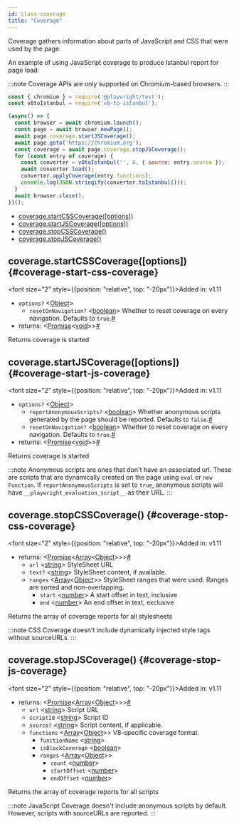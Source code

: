 ```yaml
---
id: class-coverage
title: "Coverage"
---
```


Coverage gathers information about parts of JavaScript and CSS that were used by the page.

An example of using JavaScript coverage to produce Istanbul report for page load:

:::note
Coverage APIs are only supported on Chromium-based browsers.
:::

```js
const { chromium } = require('@playwright/test');
const v8toIstanbul = require('v8-to-istanbul');

(async() => {
  const browser = await chromium.launch();
  const page = await browser.newPage();
  await page.coverage.startJSCoverage();
  await page.goto('https://chromium.org');
  const coverage = await page.coverage.stopJSCoverage();
  for (const entry of coverage) {
    const converter = v8toIstanbul('', 0, { source: entry.source });
    await converter.load();
    converter.applyCoverage(entry.functions);
    console.log(JSON.stringify(converter.toIstanbul()));
  }
  await browser.close();
})();
```


- [coverage.startCSSCoverage([options])](/api/class-coverage.mdx#coverage-start-css-coverage)
- [coverage.startJSCoverage([options])](/api/class-coverage.mdx#coverage-start-js-coverage)
- [coverage.stopCSSCoverage()](/api/class-coverage.mdx#coverage-stop-css-coverage)
- [coverage.stopJSCoverage()](/api/class-coverage.mdx#coverage-stop-js-coverage)

## coverage.startCSSCoverage([options]) {#coverage-start-css-coverage}

<font size="2" style={{position: "relative", top: "-20px"}}>Added in: v1.11</font>

- `options?` &#60;[Object]&#62;
  - `resetOnNavigation?`<a aria-hidden="true" tabindex="-1" class="list-anchor-link" id="coverage-start-css-coverage-option-reset-on-navigation"/> &#60;[boolean]&#62; Whether to reset coverage on every navigation. Defaults to `true`.<a href="#coverage-start-css-coverage-option-reset-on-navigation" class="list-anchor">#</a>
- returns:<a aria-hidden="true" tabindex="-1" class="list-anchor-link" id="coverage-start-css-coverage-return"/> &#60;[Promise]<[void]>&#62;<a href="#coverage-start-css-coverage-return" class="list-anchor">#</a>

Returns coverage is started

## coverage.startJSCoverage([options]) {#coverage-start-js-coverage}

<font size="2" style={{position: "relative", top: "-20px"}}>Added in: v1.11</font>

- `options?` &#60;[Object]&#62;
  - `reportAnonymousScripts?`<a aria-hidden="true" tabindex="-1" class="list-anchor-link" id="coverage-start-js-coverage-option-report-anonymous-scripts"/> &#60;[boolean]&#62; Whether anonymous scripts generated by the page should be reported. Defaults to `false`.<a href="#coverage-start-js-coverage-option-report-anonymous-scripts" class="list-anchor">#</a>
  - `resetOnNavigation?`<a aria-hidden="true" tabindex="-1" class="list-anchor-link" id="coverage-start-js-coverage-option-reset-on-navigation"/> &#60;[boolean]&#62; Whether to reset coverage on every navigation. Defaults to `true`.<a href="#coverage-start-js-coverage-option-reset-on-navigation" class="list-anchor">#</a>
- returns:<a aria-hidden="true" tabindex="-1" class="list-anchor-link" id="coverage-start-js-coverage-return"/> &#60;[Promise]<[void]>&#62;<a href="#coverage-start-js-coverage-return" class="list-anchor">#</a>

Returns coverage is started

:::note
Anonymous scripts are ones that don't have an associated url. These are scripts that are dynamically created on the page using `eval` or `new Function`. If `reportAnonymousScripts` is set to `true`, anonymous scripts will have `__playwright_evaluation_script__` as their URL.
:::

## coverage.stopCSSCoverage() {#coverage-stop-css-coverage}

<font size="2" style={{position: "relative", top: "-20px"}}>Added in: v1.11</font>

- returns:<a aria-hidden="true" tabindex="-1" class="list-anchor-link" id="coverage-stop-css-coverage-return"/> &#60;[Promise]<[Array]<[Object]>>&#62;<a href="#coverage-stop-css-coverage-return" class="list-anchor">#</a>
  - `url` &#60;[string]&#62; StyleSheet URL
  - `text?` &#60;[string]&#62; StyleSheet content, if available.
  - `ranges` &#60;[Array]<[Object]>&#62; StyleSheet ranges that were used. Ranges are sorted and non-overlapping.
    - `start` &#60;[number]&#62; A start offset in text, inclusive
    - `end` &#60;[number]&#62; An end offset in text, exclusive

Returns the array of coverage reports for all stylesheets

:::note
CSS Coverage doesn't include dynamically injected style tags without sourceURLs.
:::

## coverage.stopJSCoverage() {#coverage-stop-js-coverage}

<font size="2" style={{position: "relative", top: "-20px"}}>Added in: v1.11</font>

- returns:<a aria-hidden="true" tabindex="-1" class="list-anchor-link" id="coverage-stop-js-coverage-return"/> &#60;[Promise]<[Array]<[Object]>>&#62;<a href="#coverage-stop-js-coverage-return" class="list-anchor">#</a>
  - `url` &#60;[string]&#62; Script URL
  - `scriptId` &#60;[string]&#62; Script ID
  - `source?` &#60;[string]&#62; Script content, if applicable.
  - `functions` &#60;[Array]<[Object]>&#62; V8-specific coverage format.
    - `functionName` &#60;[string]&#62;
    - `isBlockCoverage` &#60;[boolean]&#62;
    - `ranges` &#60;[Array]<[Object]>&#62;
      - `count` &#60;[number]&#62;
      - `startOffset` &#60;[number]&#62;
      - `endOffset` &#60;[number]&#62;

Returns the array of coverage reports for all scripts

:::note
JavaScript Coverage doesn't include anonymous scripts by default. However, scripts with sourceURLs are reported.
:::


[Accessibility]: /api/class-accessibility.mdx "Accessibility"
[Android]: /api/class-android.mdx "Android"
[AndroidDevice]: /api/class-androiddevice.mdx "AndroidDevice"
[AndroidInput]: /api/class-androidinput.mdx "AndroidInput"
[AndroidSocket]: /api/class-androidsocket.mdx "AndroidSocket"
[AndroidWebView]: /api/class-androidwebview.mdx "AndroidWebView"
[APIRequest]: /api/class-apirequest.mdx "APIRequest"
[APIRequestContext]: /api/class-apirequestcontext.mdx "APIRequestContext"
[APIResponse]: /api/class-apiresponse.mdx "APIResponse"
[APIResponseAssertions]: /test-assertions.mdx "APIResponseAssertions"
[Browser]: /api/class-browser.mdx "Browser"
[BrowserContext]: /api/class-browsercontext.mdx "BrowserContext"
[BrowserServer]: /api/class-browserserver.mdx "BrowserServer"
[BrowserType]: /api/class-browsertype.mdx "BrowserType"
[CDPSession]: /api/class-cdpsession.mdx "CDPSession"
[ConsoleMessage]: /api/class-consolemessage.mdx "ConsoleMessage"
[Coverage]: /api/class-coverage.mdx "Coverage"
[Dialog]: /api/class-dialog.mdx "Dialog"
[Download]: /api/class-download.mdx "Download"
[Electron]: /api/class-electron.mdx "Electron"
[ElectronApplication]: /api/class-electronapplication.mdx "ElectronApplication"
[ElementHandle]: /api/class-elementhandle.mdx "ElementHandle"
[FileChooser]: /api/class-filechooser.mdx "FileChooser"
[Frame]: /api/class-frame.mdx "Frame"
[FrameLocator]: /api/class-framelocator.mdx "FrameLocator"
[JSHandle]: /api/class-jshandle.mdx "JSHandle"
[Keyboard]: /api/class-keyboard.mdx "Keyboard"
[Locator]: /api/class-locator.mdx "Locator"
[LocatorAssertions]: /test-assertions.mdx "LocatorAssertions"
[Logger]: /api/class-logger.mdx "Logger"
[Mouse]: /api/class-mouse.mdx "Mouse"
[Page]: /api/class-page.mdx "Page"
[PageAssertions]: /test-assertions.mdx "PageAssertions"
[Playwright]: /api/class-playwright.mdx "Playwright"
[PlaywrightAssertions]: /test-assertions.mdx "PlaywrightAssertions"
[Request]: /api/class-request.mdx "Request"
[Response]: /api/class-response.mdx "Response"
[Route]: /api/class-route.mdx "Route"
[ScreenshotAssertions]: /test-assertions.mdx "ScreenshotAssertions"
[Selectors]: /api/class-selectors.mdx "Selectors"
[TimeoutError]: /api/class-timeouterror.mdx "TimeoutError"
[Touchscreen]: /api/class-touchscreen.mdx "Touchscreen"
[Tracing]: /api/class-tracing.mdx "Tracing"
[Video]: /api/class-video.mdx "Video"
[WebSocket]: /api/class-websocket.mdx "WebSocket"
[Worker]: /api/class-worker.mdx "Worker"
[Fixtures]: /api/class-fixtures.mdx "Fixtures"
[Storage]: /api/class-storage.mdx "Storage"
[Test]: /api/class-test.mdx "Test"
[TestConfig]: /api/class-testconfig.mdx "TestConfig"
[TestError]: /api/class-testerror.mdx "TestError"
[TestInfo]: /api/class-testinfo.mdx "TestInfo"
[TestOptions]: /api/class-testoptions.mdx "TestOptions"
[TestProject]: /api/class-testproject.mdx "TestProject"
[WorkerInfo]: /api/class-workerinfo.mdx "WorkerInfo"
[Location]: /api/class-location.mdx "Location"
[Reporter]: /api/class-reporter.mdx "Reporter"
[Suite]: /api/class-suite.mdx "Suite"
[TestCase]: /api/class-testcase.mdx "TestCase"
[TestResult]: /api/class-testresult.mdx "TestResult"
[TestStep]: /api/class-teststep.mdx "TestStep"
[Element]: https://developer.mozilla.org/en-US/docs/Web/API/element "Element"
[EvaluationArgument]: /evaluating.mdx#evaluation-argument "EvaluationArgument"
[Promise]: https://developer.mozilla.org/en-US/docs/Web/JavaScript/Reference/Global_Objects/Promise "Promise"
[iterator]: https://developer.mozilla.org/en-US/docs/Web/JavaScript/Reference/Iteration_protocols "Iterator"
[origin]: https://developer.mozilla.org/en-US/docs/Glossary/Origin "Origin"
[selector]: https://developer.mozilla.org/en-US/docs/Web/CSS/CSS_Selectors "selector"
[Serializable]: https://developer.mozilla.org/en-US/docs/Web/JavaScript/Reference/Global_Objects/JSON/stringify#Description "Serializable"
[UIEvent.detail]: https://developer.mozilla.org/en-US/docs/Web/API/UIEvent/detail "UIEvent.detail"
[UnixTime]: https://en.wikipedia.org/wiki/Unix_time "Unix Time"
[xpath]: https://developer.mozilla.org/en-US/docs/Web/XPath "xpath"

[Array]: https://developer.mozilla.org/en-US/docs/Web/JavaScript/Reference/Global_Objects/Array "Array"
[boolean]: https://developer.mozilla.org/en-US/docs/Web/JavaScript/Data_structures#Boolean_type "Boolean"
[Buffer]: https://nodejs.org/api/buffer.html#buffer_class_buffer "Buffer"
[ChildProcess]: https://nodejs.org/api/child_process.html "ChildProcess"
[Error]: https://nodejs.org/api/errors.html#errors_class_error "Error"
[EventEmitter]: https://nodejs.org/api/events.html#events_class_eventemitter "EventEmitter"
[function]: https://developer.mozilla.org/en-US/docs/Web/JavaScript/Reference/Global_Objects/Function "Function"
[Map]: https://developer.mozilla.org/en-US/docs/Web/JavaScript/Reference/Global_Objects/Map "Map"
[null]: https://developer.mozilla.org/en-US/docs/Web/JavaScript/Reference/Global_Objects/null "null"
[number]: https://developer.mozilla.org/en-US/docs/Web/JavaScript/Data_structures#Number_type "Number"
[Object]: https://developer.mozilla.org/en-US/docs/Web/JavaScript/Reference/Global_Objects/Object "Object"
[Promise]: https://developer.mozilla.org/en-US/docs/Web/JavaScript/Reference/Global_Objects/Promise "Promise"
[Readable]: https://nodejs.org/api/stream.html#stream_class_stream_readable "Readable"
[RegExp]: https://developer.mozilla.org/en-US/docs/Web/JavaScript/Reference/Global_Objects/RegExp "RegExp"
[string]: https://developer.mozilla.org/en-US/docs/Web/JavaScript/Data_structures#String_type "string"
[void]: https://developer.mozilla.org/en-US/docs/Web/JavaScript/Reference/Global_Objects/undefined "void"
[URL]: https://nodejs.org/api/url.html "URL"

[all available image tags]: https://mcr.microsoft.com/en-us/product/playwright/about "all available image tags"
[Docker Hub]: https://hub.docker.com/_/microsoft-playwright "Docker Hub"
[Dockerfile.focal]: https://github.com/microsoft/playwright/blob/main/utils/docker/Dockerfile.focal "Dockerfile.focal"
